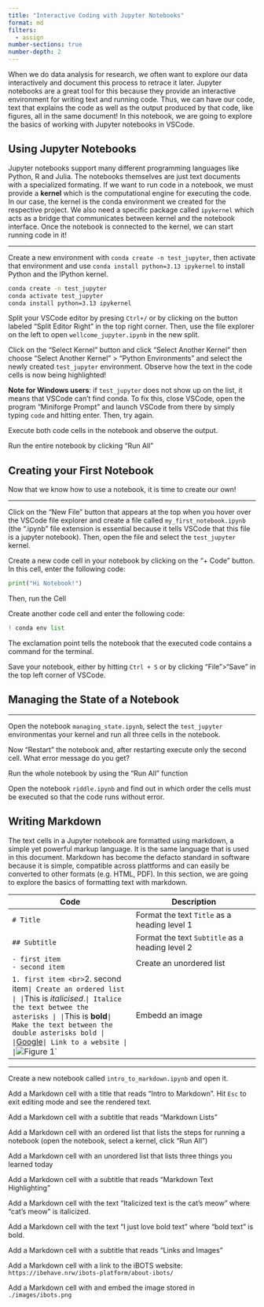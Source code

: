 ```yaml
---
title: "Interactive Coding with Jupyter Notebooks"
format: md
filters:
  - assign
number-sections: true
number-depth: 2
---
```


When we do data analysis for research, we often want to explore our data interactively and document this process to retrace it later. Jupyter notebooks are a great tool for this because they provide an interactive environment for writing text and running code. Thus, we can have our code, text that explains the code as well as the output produced by that code, like figures, all in the same document!  In this notebook, we are going to explore the basics of working with Jupyter notebooks in VSCode.

## Using Jupyter Notebooks

Jupyter notebooks support many different programming languages like Python, R and Julia. The notebooks themselves are just text documents with a specialized formating. If we want to run code in a notebook, we must provide a **kernel** which is the computational engine for executing the code. In our case, the kernel is the conda environment we created for the respective project. We also need a specific package called `ipykernel` which acts as a bridge that communicates between kernel and the notebook interface. Once the notebook is connected to the kernel, we can start running code in it!

---

:::{#exr-}
Create a new environment with `conda create -n test_jupyter`, then activate that environment and use `conda install python=3.13 ipykernel` to install Python and the IPython kernel.
:::

:::{.sol}
```bash
conda create -n test_jupyter
conda activate test_jupyter
conda install python=3.13 ipykernel
```
:::

:::{#exr-}
Split your VSCode editor by presing `Ctrl+/` or by clicking on the button labeled "Split Editor Right" in the top right corner. Then, use the file explorer on the left to open `wellcome_jupyter.ipynb` in the new split.
:::

:::{#exr-}
Click on the "Select Kernel" button and click "Select Another Kernel" then choose "Select Another Kernel" > "Python Environments" and select the newly created `test_jupyter` environment. Observe how the text in the code cells is now being highlighted!

**Note for Windows users**: if `test_jupyter` does not show up on the list, it means that VSCode can't find conda. To fix this, close VSCode, open the program "Miniforge Prompt" and launch VSCode from there by simply typing `code` and hitting enter. Then, try again.
:::

:::{#exr-}
Execute both code cells in the notebook and observe the output.
:::

:::{#exr-}
Run the entire notebook by clicking "Run All"
:::

## Creating your First Notebook

Now that we know how to use a notebook, it is time to create our own!

---

:::{#exr-}
Click on the "New File" button that appears at the top when you hover over the VSCode file explorer and create a file called `my_first_notebook.ipynb` (the ".ipynb" file extension is essential because it tells VSCode that this file is a jupyter notebook). Then, open the file and select the `test_jupyter` kernel.
:::

:::{#exr-}
Create a new code cell in your notebook by clicking on the "+ Code" button. In this cell, enter the following code:
```python
print("Hi Notebook!")
```
Then, run the Cell
:::

:::{#exr-}
Create another code cell and enter the following code:
```python
! conda env list
```
The exclamation point tells the notebook that the executed code contains a command for the terminal.
:::

:::{#exr-}
Save your notebook, either by hitting `Ctrl + S` or by clicking "File">"Save" in the top left corner of VSCode.
:::


## Managing the State of a Notebook

---

:::{#exr-}
Open the notebook `managing_state.ipynb`, select the `test_jupyter` environmentas your kernel and run all three cells in the notebook.
:::

:::{#exr-}
Now "Restart" the notebook and, after restarting execute only the second cell. What error message do you get?
:::

:::{#exr-}
Run the whole notebook by using the "Run All" function
:::

:::{#exr-}
Open the notebook `riddle.ipynb` and find out in which order the cells must be executed so that the code runs without error.
:::

## Writing Markdown

The text cells in a Jupyter notebook are formatted using markdown, a simple yet powerful markup language. It is the same language that is used in this document. Markdown has become the defacto standard in software because it is simple, compatible across plattforms and can easily be converted to other formats (e.g. HTML, PDF). In this section, we are going to explore the basics of formatting text with markdown.

| Code | Description |
| --- | --- |
| `# Title` | Format the text `Title` as a heading level 1 |
| `## Subtitle` | Format the text `Subtitle` as a heading level 2 |
| `- first item`<br> `- second item` | Create an unordered list |
| `1. first item <br> `2. second item` | Create an ordered list |
| `This is *italicised*.` | Italice the text betwee the asterisks |
| `This is **bold**` | Make the text between the double asterisks bold |
| `[Google](google.com)` | Link to a website |
| `![Figure 1](./figure1.png)` | Embedd an image |

---

:::{#exr-}
Create a new notebook called `intro_to_markdown.ipynb` and open it.
:::

:::{#exr-}
Add a Markdown cell with a title that reads "Intro to Markdown". Hit `Esc` to exit editing mode and see the rendered text.
:::

:::{#exr-}
Add a Markdown cell with a subtitle that reads "Markdown Lists"
:::

:::{#exr-}
Add a Markdown cell with an ordered list that lists the steps for running a notebook (open the notebook, select a kernel, click "Run All")
:::

:::{#exr-}
Add a Markdown cell with an unordered list that lists three things you learned today
:::

:::{#exr-}
Add a Markdown cell with a subtitle that reads "Markdown Text Highlighting"
:::

:::{#exr-}
Add a Markdown cell with the text "Italicized text is the cat's meow" where "cat's meow" is italicized.
:::

:::{#exr-}
Add a Markdown cell with the text "I just love bold text" where "bold text" is bold.
:::

:::{#exr-}
Add a Markdown cell with a subtitle that reads "Links and Images"
:::

:::{#exr-}
Add a Markdown cell with a link to the iBOTS website: `https://ibehave.nrw/ibots-platform/about-ibots/`
:::

:::{#exr-}
Add a Markdown cell with and embed the image stored in `./images/ibots.png`
:::